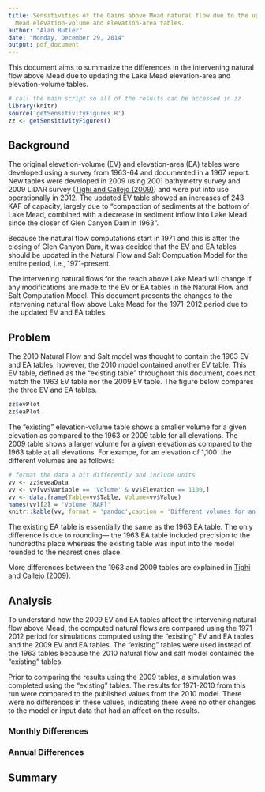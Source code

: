```yaml
---
title: Sensitivities of the Gains above Mead natural flow due to the updated Lake
  Mead elevation-volume and elevation-area tables.
author: "Alan Butler"
date: "Monday, December 29, 2014"
output: pdf_document
---
```


This document aims to summarize the differences in the intervening natural flow above Mead due to updating the Lake Mead elevation-area and elevation-volume tables.

```r
# call the main script so all of the results can be accessed in zz
library(knitr)
source('getSensitivityFigures.R')
zz <- getSensitivityFigures()
```

## Background
The original elevation-volume (EV) and elevation-area (EA) tables were developed using a survey from 1963-64 and documented in a 1967 report. New tables were developed in 2009 using 2001 bathymetry survey and 2009 LiDAR survey ([Tighi and Callejo (2009)](http://www.usbr.gov/lc/region/g4000/LM_AreaCapacityTables2009.pdf)) and were put into use operationally in 2012. The updated EV table showed an increases of 243 KAF of capacity, largely due to "compaction of sediments at the bottom of Lake Mead, combined with a decrease in sediment inflow into Lake Mead since the closer of Glen Canyon Dam in 1963". 

Because the natural flow computations start in 1971 and this is after the closing of Glen Canyon Dam, it was decided that the EV and EA tables should be updated in the Natural Flow and Salt Compuation Model for the entire period, i.e., 1971-present. 

The intervening natural flows for the reach above Lake Mead will change if any modifications are made to the EV or EA tables in the Natural Flow and Salt Computation Model. This document presents the changes to the intervening natural flow above Lake Mead for the 1971-2012 period due to the updated EV and EA tables.

## Problem
The 2010 Natural Flow and Salt model was thought to contain the 1963 EV and EA tables; however, the 2010 model contained another EV table. This EV table, defined as the "existing table" throughout this document, does not match the 1963 EV table nor the 2009 EV table. The figure below compares the three EV and EA tables.

```r
zz$evPlot
zz$eaPlot
```

The "existing" elevation-volume table shows a smaller volume for a given elevation as compared to the 1963 or 2009 table for all elevations. The 2009 table shows a larger volume for a given elevation as compared to the 1963 table at all elevations. For exampe, for an elevation of 1,100\' the different volumes are as follows:

```r
# format the data a bit differently and include units
vv <- zz$eveaData
vv <- vv[vv$Variable == 'Volume' & vv$Elevation == 1100,]
vv <- data.frame(Table=vv$Table, Volume=vv$Value)
names(vv)[2] = 'Volume [MAF]'
knitr::kable(vv, format = 'pandoc',caption = 'Different volumes for an elevation of 1,100\' based on the different EV tables.')
```

The existing EA table is essentially the same as the 1963 EA table. The only difference is due to rounding--- the 1963 EA table included precision to the hundredths place whereas the existing table was input into the model rounded to the nearest ones place.

More differences between the 1963 and 2009 tables are explained in [Tighi and Callejo (2009)](http://www.usbr.gov/lc/region/g4000/LM_AreaCapacityTables2009.pdf).

## Analysis
To understand how the 2009 EV and EA tables affect the intervening natural flow above Mead, the computed natural flows are compared using the 1971-2012 period for simulations computed using the "existing" EV and EA tables and the 2009 EV and EA tables. The "existing" tables were used instead of the 1963 tables because the 2010 natural flow and salt model contained the "existing" tables. 

Prior to comparing the results using the 2009 tables, a simulation was completed using the "existing" tables. The results for 1971-2010 from this run were compared to the published values from the 2010 model. There were no differences in these values, indicating there were no other changes to the model or input data that had an affect on the results.

### Monthly Differences

### Annual Differences

## Summary


